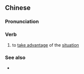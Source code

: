 {{also|趁机会}}
==Chinese==
{{zh-forms|s=趁机会|type=12}}

===Pronunciation===
{{zh-pron
|m=chènjīhuì
|c=can3 gei1 wui6
|mn=thàn-ki-hōe
|cat=v
}}

===Verb===
{{zh-verb}}

# to [[take advantage]] of the [[situation]]

===See also===
* {{zh-l|趁機}}